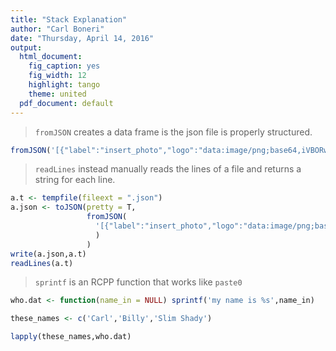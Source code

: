 ```yaml
---
title: "Stack Explanation"
author: "Carl Boneri"
date: "Thursday, April 14, 2016"
output:
  html_document:
    fig_caption: yes
    fig_width: 12
    highlight: tango
    theme: united
  pdf_document: default
---
```


>`fromJSON` creates a data frame is the json file is properly structured.


```r

fromJSON('[{"label":"insert_photo","logo":"data:image/png;base64,iVBORw"}]')
```

>`readLines` instead manually reads the lines of a file and returns a string for
>each line.


```r
a.t <- tempfile(fileext = ".json")
a.json <- toJSON(pretty = T,
                 fromJSON(
                   '[{"label":"insert_photo","logo":"data:image/png;base64,iVBORw0KGgoAAAANSUhEUgAAADAAAAAwCAQAAAD9"}]'
                   )
                 )
write(a.json,a.t)
readLines(a.t)
```

>`sprintf` is an RCPP function that works like `paste0`
```r
who.dat <- function(name_in = NULL) sprintf('my name is %s',name_in)

these_names <- c('Carl','Billy','Slim Shady')

lapply(these_names,who.dat)
```

